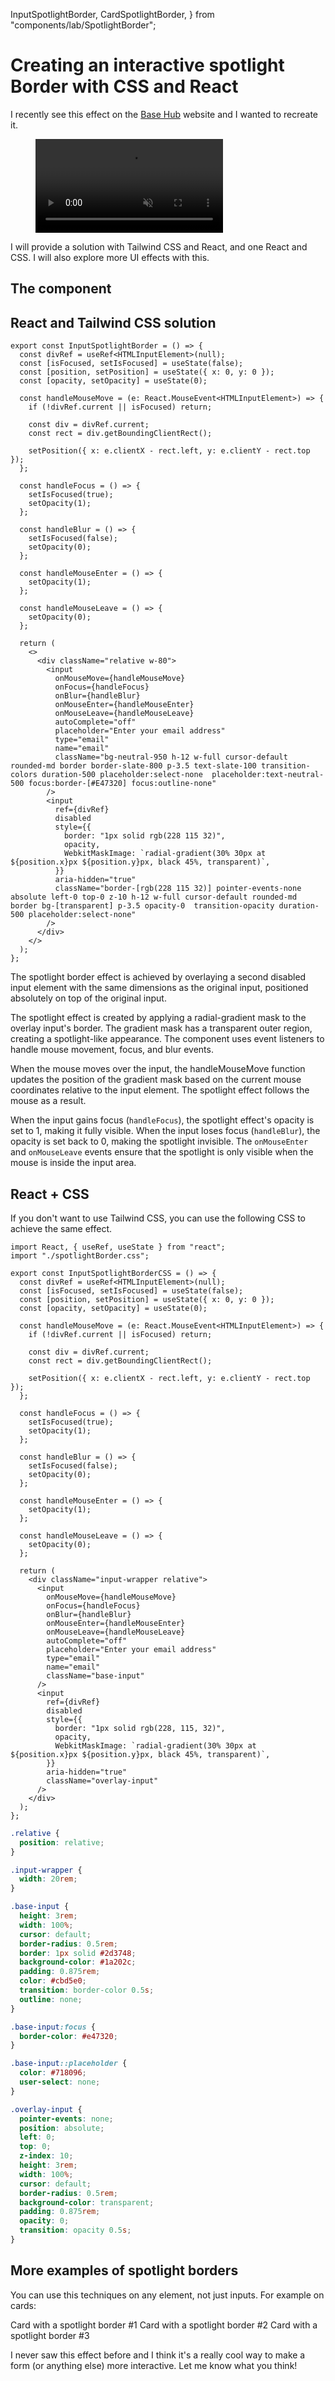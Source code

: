   InputSpotlightBorder,
  CardSpotlightBorder,
} from "components/lab/SpotlightBorder";

<LayoutBlog >

# Creating an interactive spotlight Border with CSS and React

I recently see this effect on the [Base Hub](https://basehub.ai/) website and I wanted to recreate it.

<figure>
  <video
    playsInline
    muted
    loop
    autoPlay
    src="/blog/spotlight-gradient-basehub.mp4"
    alt="Spotlight border gradient basehub landing page"
    className="m-auto h-full w-96 rounded-xl border border-slate-600/50"
  />
  <figcaption>
    [Spotlight border gradient basehub landing page](https://basehub.ai/)
  </figcaption>
</figure>

I will provide a solution with Tailwind CSS and React, and one React and CSS. I will also explore more UI effects with this.

## The component

<ComponentPlayground>
  <InputSpotlightBorder />
</ComponentPlayground>

## React and Tailwind CSS solution

```tsx
export const InputSpotlightBorder = () => {
  const divRef = useRef<HTMLInputElement>(null);
  const [isFocused, setIsFocused] = useState(false);
  const [position, setPosition] = useState({ x: 0, y: 0 });
  const [opacity, setOpacity] = useState(0);

  const handleMouseMove = (e: React.MouseEvent<HTMLInputElement>) => {
    if (!divRef.current || isFocused) return;

    const div = divRef.current;
    const rect = div.getBoundingClientRect();

    setPosition({ x: e.clientX - rect.left, y: e.clientY - rect.top });
  };

  const handleFocus = () => {
    setIsFocused(true);
    setOpacity(1);
  };

  const handleBlur = () => {
    setIsFocused(false);
    setOpacity(0);
  };

  const handleMouseEnter = () => {
    setOpacity(1);
  };

  const handleMouseLeave = () => {
    setOpacity(0);
  };

  return (
    <>
      <div className="relative w-80">
        <input
          onMouseMove={handleMouseMove}
          onFocus={handleFocus}
          onBlur={handleBlur}
          onMouseEnter={handleMouseEnter}
          onMouseLeave={handleMouseLeave}
          autoComplete="off"
          placeholder="Enter your email address"
          type="email"
          name="email"
          className="bg-neutral-950 h-12 w-full cursor-default rounded-md border border-slate-800 p-3.5 text-slate-100 transition-colors duration-500 placeholder:select-none  placeholder:text-neutral-500 focus:border-[#E47320] focus:outline-none"
        />
        <input
          ref={divRef}
          disabled
          style={{
            border: "1px solid rgb(228 115 32)",
            opacity,
            WebkitMaskImage: `radial-gradient(30% 30px at ${position.x}px ${position.y}px, black 45%, transparent)`,
          }}
          aria-hidden="true"
          className="border-[rgb(228 115 32)] pointer-events-none absolute left-0 top-0 z-10 h-12 w-full cursor-default rounded-md border bg-[transparent] p-3.5 opacity-0  transition-opacity duration-500 placeholder:select-none"
        />
      </div>
    </>
  );
};
```

The spotlight border effect is achieved by overlaying a second disabled input element with the same dimensions as the original input, positioned absolutely on top of the original input.

The spotlight effect is created by applying a radial-gradient mask to the overlay input's border. The gradient mask has a transparent outer region, creating a spotlight-like appearance. The component uses event listeners to handle mouse movement, focus, and blur events.

When the mouse moves over the input, the handleMouseMove function updates the position of the gradient mask based on the current mouse coordinates relative to the input element. The spotlight effect follows the mouse as a result.

When the input gains focus (`handleFocus`), the spotlight effect's opacity is set to 1, making it fully visible. When the input loses focus (`handleBlur`), the opacity is set back to 0, making the spotlight invisible. The `onMouseEnter` and `onMouseLeave` events ensure that the spotlight is only visible when the mouse is inside the input area.

## React + CSS

If you don't want to use Tailwind CSS, you can use the following CSS to achieve the same effect.

```tsx
import React, { useRef, useState } from "react";
import "./spotlightBorder.css";

export const InputSpotlightBorderCSS = () => {
  const divRef = useRef<HTMLInputElement>(null);
  const [isFocused, setIsFocused] = useState(false);
  const [position, setPosition] = useState({ x: 0, y: 0 });
  const [opacity, setOpacity] = useState(0);

  const handleMouseMove = (e: React.MouseEvent<HTMLInputElement>) => {
    if (!divRef.current || isFocused) return;

    const div = divRef.current;
    const rect = div.getBoundingClientRect();

    setPosition({ x: e.clientX - rect.left, y: e.clientY - rect.top });
  };

  const handleFocus = () => {
    setIsFocused(true);
    setOpacity(1);
  };

  const handleBlur = () => {
    setIsFocused(false);
    setOpacity(0);
  };

  const handleMouseEnter = () => {
    setOpacity(1);
  };

  const handleMouseLeave = () => {
    setOpacity(0);
  };

  return (
    <div className="input-wrapper relative">
      <input
        onMouseMove={handleMouseMove}
        onFocus={handleFocus}
        onBlur={handleBlur}
        onMouseEnter={handleMouseEnter}
        onMouseLeave={handleMouseLeave}
        autoComplete="off"
        placeholder="Enter your email address"
        type="email"
        name="email"
        className="base-input"
      />
      <input
        ref={divRef}
        disabled
        style={{
          border: "1px solid rgb(228, 115, 32)",
          opacity,
          WebkitMaskImage: `radial-gradient(30% 30px at ${position.x}px ${position.y}px, black 45%, transparent)`,
        }}
        aria-hidden="true"
        className="overlay-input"
      />
    </div>
  );
};
```

```css spotlightBorder.css
.relative {
  position: relative;
}

.input-wrapper {
  width: 20rem;
}

.base-input {
  height: 3rem;
  width: 100%;
  cursor: default;
  border-radius: 0.5rem;
  border: 1px solid #2d3748;
  background-color: #1a202c;
  padding: 0.875rem;
  color: #cbd5e0;
  transition: border-color 0.5s;
  outline: none;
}

.base-input:focus {
  border-color: #e47320;
}

.base-input::placeholder {
  color: #718096;
  user-select: none;
}

.overlay-input {
  pointer-events: none;
  position: absolute;
  left: 0;
  top: 0;
  z-index: 10;
  height: 3rem;
  width: 100%;
  cursor: default;
  border-radius: 0.5rem;
  background-color: transparent;
  padding: 0.875rem;
  opacity: 0;
  transition: opacity 0.5s;
}
```

## More examples of spotlight borders

You can use this techniques on any element, not just inputs. For example on cards:

<ComponentPlayground className="flex-col gap-8">
  <CardSpotlightBorder borderColor="#bef264">
    Card with a spotlight border #1
  </CardSpotlightBorder>
  <CardSpotlightBorder borderColor="#075985" borderWidth={6}>
    Card with a spotlight border #2
  </CardSpotlightBorder>
  <CardSpotlightBorder borderColor="#fecdd3" percentSize={99}>
    Card with a spotlight border #3
  </CardSpotlightBorder>
</ComponentPlayground>

I never saw this effect before and I think it's a really cool way to make a form (or anything else) more interactive. Let me know what you think!

</LayoutBlog>
